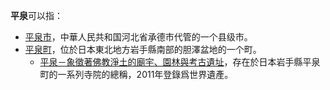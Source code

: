 '''平泉'''可以指：
* [[平泉市|平泉市]]，中華人民共和国河北省承德市代管的一个县级市。
* [[平泉町|平泉町]]，位於日本東北地方岩手縣南部的胆澤盆地的一个町。
** [[平泉－象徵著佛教淨土的廟宇、園林與考古遺址|平泉－象徵著佛教淨土的廟宇、園林與考古遺址]]，存在於日本岩手縣平泉町的一系列寺院的總稱，2011年登錄爲世界遺產。
{{disambig|Cat=二字地名消歧義}}